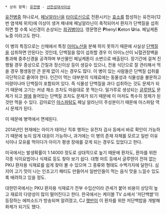  * 상위 항목: [[유전병]] - [[선천성대사이상]]

[[유전병]]중 하나로서, [[페닐알라닌]]을 [[타이로신]]으로 전환시키는 [[효소]]를 합성하는 유전자(12번 염색체 위치)에 이상이 생겨 체내에 페닐알라닌이 축적되어서 환자가 단백질을 섭취하면 할 수록 뇌신경이 손상되는 [[희귀병]]이다. 영문명은 '''P'''henyl '''K'''eton '''U'''ria. 페닐케톤뇨증 이라고도 한다. 

이 병의 특징으로는 신체에서 특정 [[아미노산]]을 분해 하지 못하기 때문에 사실상 [[단백질]]을 섭취하면 안된다는 것인데, 단백질을 많이 섭취할 경우 이 아미노산이 뇌혈관장벽을 통과해 중추신경을 공격하며 부산물인 페닐케톤이 소변으로 배출된다. 장기간에 걸쳐 진행될 경우 증상으로 간질과 정신이상 등이 생길수 있으나, 전용 식단으로 잘 관리해서 먹을 경우 평생동안 큰 문제 없이 사는 경우도 많다. 이 병이 있는 사람들은 단백질 섭취를 극단적으로 줄여야 한다. 인간이 먹는 대부분의 식재료에는 동물성과 식물성을 불문하고 미량이나마 단백질이 포함되어 있다. 즉 식물성 단백질을 과다 섭취하는 것도 문제가 되기 때문에 고기는 커녕 채소 조차도 마음대로 못 먹는다. 밀가루로 생성되는 [[글루텐]]도 문제가 되고 [[쌀]]에 들어있는 단백질 조차도 문제가 되기 때문에 이 마저도 특수히 정제가 된 것만 먹을 수 있다.  감미료인 [[아스파탐]]도 페닐 알라닌이 주성분이기 때문에 아스파탐 역시 문제가 된다.

이 때문에 병역에서 면제된다.

2014년인 현재에는 아이가 태어난 직후 행하는 유전자 검사 등에서 바로 확인이 가능하기 때문에 늦지 않게 대응이 가능하나, 과거에는 이 병의 존재 자체를 모르고 일반 이유식이나 모유를 먹이다가 아이가 평생 장애를 갖게 되는 경우도 있었다고 한다. 

미국에서는 발생확률이 1:14000 정도로 상대적으로 높기 때문에 환자도, 환자를 위한 각종 식이요법이나 식재료 등도 찾아 보기 쉽다. 대형 마트 등에서 글루텐이 전혀 없는 PKU 환자용 식재료를 쉽게 찾아 볼 수 있으며 그 종류와 형태도 수백가지에 달한다. 심지어 고기 맛이 나는 인조고기 패티도 만들어서 일반인들이 먹는 음식 맛을 느낄수 있도록 배려하고 있을 정도.

대한민국에서는 PKU 환자용 식재료가 전부 수입산이라 관세가 붙어 비용이 상당히 높고 재료의 다양성이 많이 떨어진다고 한다. 한국에서는 케이블 TV 쇼에서 '저단백쌀'이 등장하는 에피소드가 방송되며 알려졌고, CJ [[햇반]]이 이 환자를 위한 저단백밥을 개발해 화제가 되기도 했다. 
